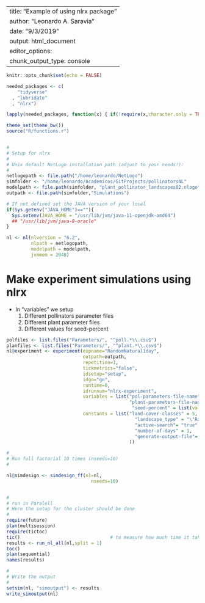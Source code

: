 
---
title: "Example of using nlrx package"
author: "Leonardo A. Saravia"
date: "9/3/2019"
output: html_document
editor_options: 
  chunk_output_type: console
---

```r
knitr::opts_chunk$set(echo = FALSE)

needed_packages <- c(
    "tidyverse"
  , "lubridate"
  , "nlrx")

lapply(needed_packages, function(x) { if(!require(x,character.only = TRUE)) install.packages(x)} )

theme_set(theme_bw())
source("R/functions.r")


#
# Setup for nlrx
#
# Unix default NetLogo installation path (adjust to your needs!):
#
netlogopath <- file.path("/home/leonardo/NetLogo")
simfolder <- "/home/leonardo/Academicos/GitProjects/pollinatorsNL"
modelpath <- file.path(simfolder, "plant_pollinator_landscapes02.nlogo")
outpath <- file.path(simfolder,"Simulations")

# If not defined set the JAVA version of your local 
if(Sys.getenv("JAVA_HOME")==""){
  Sys.setenv(JAVA_HOME = "/usr/lib/jvm/java-11-openjdk-amd64")
  ## "/usr/lib/jvm/java-8-oracle"
}

nl <- nl(nlversion = "6.2",
         nlpath = netlogopath,
         modelpath = modelpath,
         jvmmem = 2048)


```

# Make experiment simulations using nlrx

* In "variables" we setup
  1. Different pollinators parameter files
  2. Different plant parameter files
  3. Different values for seed-percent


```r

polfiles <- list.files("Parameters/", "^poll.*\\.csv$")
planfiles <- list.files("Parameters/", "^plant.*\\.csv$")
nl@experiment <- experiment(expname="RandomNatural1day",
                            outpath=outpath,
                            repetition=1,
                            tickmetrics="false",
                            idsetup="setup",
                            idgo="go",
                            runtime=0,
                            idrunnum="nlrx-experiment",
                            variables = list("pol-parameters-file-name" = list(values=polfiles),
                                             "plant-parameters-file-name" = list(values=plantfiles),
                                              "seed-percent" = list(values=c(1e-05,1))),
                            constants = list("land-cover-classes" = 5,
                                               "landscape_type" = "\"Random natural\"",
                                               "active-search"= "true",
                                               "number-of-days" = 1,
                                               "generate-output-file"= "true"
                                             ))

#
# Run full factorial 10 times (nseeds=10)
#

nl@simdesign <- simdesign_ff(nl=nl,
                               nseeds=10)


# 
# run in Paralell 
# Here the setup for the cluster should be done
#
require(future)
plan(multisession)
require(tictoc)
tic()                                 # to measure how much time it takes 
results <- run_nl_all(nl,split = 1)
toc()
plan(sequential)
names(results)

#
# Write the output 
#
setsim(nl, "simoutput") <- results 
write_simoutput(nl)
```

